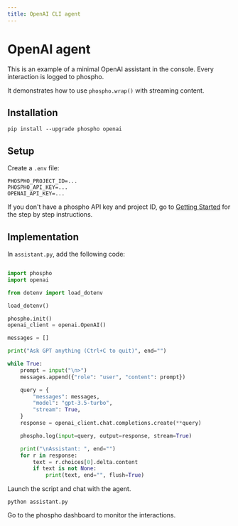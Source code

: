 ```yaml
---
title: OpenAI CLI agent
---
```


# OpenAI agent

This is an example of a minimal OpenAI assistant in the console. Every interaction is logged to phospho.

It demonstrates how to use `phospho.wrap()` with streaming content.

## Installation

```
pip install --upgrade phospho openai
```

## Setup 

Create a `.env` file:
```
PHOSPHO_PROJECT_ID=...
PHOSPHO_API_KEY=...
OPENAI_API_KEY=...
```

If you don't have a phospho API key and project ID,  go to [Getting Started](/getting-started) for the step by step instructions.

## Implementation

In `assistant.py`, add the following code:

```python

import phospho
import openai

from dotenv import load_dotenv

load_dotenv()

phospho.init()
openai_client = openai.OpenAI()

messages = []

print("Ask GPT anything (Ctrl+C to quit)", end="")

while True:
    prompt = input("\n>")
    messages.append({"role": "user", "content": prompt})

    query = {
        "messages": messages,
        "model": "gpt-3.5-turbo",
        "stream": True,
    }
    response = openai_client.chat.completions.create(**query)

    phospho.log(input=query, output=response, stream=True)

    print("\nAssistant: ", end="")
    for r in response:
        text = r.choices[0].delta.content
        if text is not None:
            print(text, end="", flush=True)
```


Launch the script and chat with the agent. 

```
python assistant.py
```

Go to the phospho dashboard to monitor the interactions. 